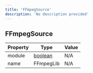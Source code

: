 ```yaml
---
title: 'FFmpegSource'
description: 'No description provided'
---
```


## FFmpegSource

| Property | Type                                                                                                | Value |
| -------- | --------------------------------------------------------------------------------------------------- | ----- |
| module   | [boolean](https://developer.mozilla.org/en-US/docs/Web/JavaScript/Reference/Global_Objects/Boolean) | N/A   |
| name     | FFmpegLib                                                                                           | N/A   |
